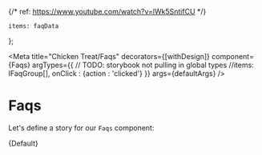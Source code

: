 {/* ref: https://www.youtube.com/watch?v=lWk5SntifCU */}




    items: faqData
};

<Meta
    title="Chicken Treat/Faqs"
    decorators={[withDesign]}
    component={Faqs}
    argTypes={{
        // TODO: storybook not pulling in global types
        //items: IFaqGroup[],
        onClick : {action : 'clicked'}
    }}
    args={defaultArgs}
/>


# Faqs

Let's define a story for our `Faqs` component:

<Canvas>
    <Story
        name="Default"
        args={defaultArgs}
        parameters={{
            design : {
                type : 'figma',
                url  : 'https://www.figma.com/file/1HThAFViVYomDz4ElEP1ep/Craveable%3A-Chicken-Treat-Website?node-id=2%3A362'
            }
        }}
    >
        {Default}
    </Story>
</Canvas>

<ArgsTable of={Faqs}/>
